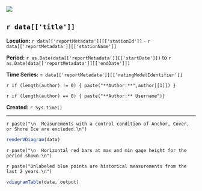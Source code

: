 ![](http://www.usgs.gov/newsroom/images/2015-04-07/usgs_logo.png)

## `r data[['title']]`  

**Location:**  `r data[['reportMetadata']][['stationId']]` - `r data[['reportMetadata']][['stationName']]`

**Period:**  `r as.Date(data[['reportMetadata']][['startDate']])` to `r as.Date(data[['reportMetadata']][['endDate']])`

**Time Series:** `r data[['reportMetadata']][['ratingModelIdentifier']]`

`r if (length(author) != 0) { paste("**Author:**",author[[1]]) }`

`r if (length(author) == 0) { paste("**Author:** Username")}`

**Created:**  `r Sys.time()`

***
`r paste("\n  Measurements with a control condition of Anchor, Cover, or Shore Ice are excluded.\n")`
```r
renderVDiagram(data)
```
`r paste("\n  Horizontal red bars at max and min gage height for the period shown.\n")`
  
`r paste("Unlabeled blue points are historical measurements from the last 2 years.\n")`
```r
vdiagramTable(data, output)
```
